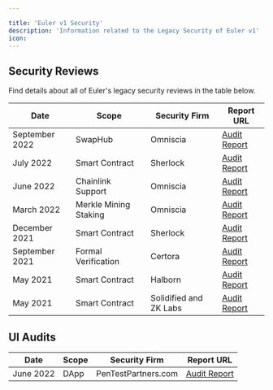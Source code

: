 ```yaml
---

title: 'Euler v1 Security'
description: 'Information related to the Legacy Security of Euler v1'
icon:
---
```


## Security Reviews

Find details about all of Euler's legacy security reviews in the table below.

| Date          | Scope                  | Security Firm                     | Report URL                                                                                                                  |
|---------------|------------------------|-----------------------------------|-----------------------------------------------------------------------------------------------------------------------------|
| September 2022| SwapHub                | Omniscia                          | [Audit Report](https://omniscia.io/reports/euler-finance-swaphub/)                                                          |
| July 2022     | Smart Contract         | Sherlock                          | [Audit Report](https://web.archive.org/web/20230329093530/https://hacknote.co/17c261f7d8fWbdml/1821f966f40pJG_t#n_0)       |
| June 2022     | Chainlink Support      | Omniscia                          | [Audit Report](https://omniscia.io/reports/euler-finance-chainlink-support/)                                                |
| March 2022    | Merkle Mining Staking  | Omniscia                          | [Audit Report](https://omniscia.io/euler-merkle-mining-staking/)                                                            |
| December 2021 | Smart Contract         | Sherlock                          | [Audit Report](https://github.com/euler-xyz/euler-audits/blob/master/smart_contract_audits/Euler_-_Sherlock_Report.pdf)     |
| September 2021| Formal Verification    | Certora                           | [Audit Report](https://github.com/euler-xyz/euler-audits/blob/master/smart_contract_audits/Formal_Verification_Report_for_Euler.pdf) |
| May 2021      | Smart Contract         | Halborn                           | [Audit Report](https://github.com/euler-xyz/euler-audits/blob/master/smart_contract_audits/Euler_Smart_Contract_Security_Audit_Halborn_v_1_1.pdf) |
| May 2021      | Smart Contract         | Solidified and ZK Labs            | [Audit Report](https://github.com/euler-xyz/euler-audits/blob/master/smart_contract_audits/Audit%20Report%20-%20Euler%20-%20[07.05.2021].pdf) |

## UI Audits

| Date          | Scope                  | Security Firm                     | Report URL                                                                                                                  |
|---------------|------------------------|-----------------------------------|-----------------------------------------------------------------------------------------------------------------------------|
| June 2022     | DApp                   | PenTestPartners.com               | [Audit Report](https://github.com/euler-xyz/euler-audits/blob/master/ui_audits/PenTestPartners_EulerDApp_Jun22_v1_0.pdf)   |